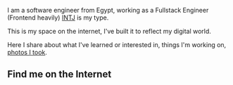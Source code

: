 
I am a software engineer from Egypt, working as a Fullstack Engineer (Frontend heavily) [INTJ](https://www.crystalknows.com/personality-type/intj) is my type.

This is my space on the internet, I've built it to reflect my digital world.

Here I share about what I've learned or interested in, things I'm working on, [photos I took](/gallery).

## Find me on the Internet

<SocialLinks socialLinks={socialLinks} />

